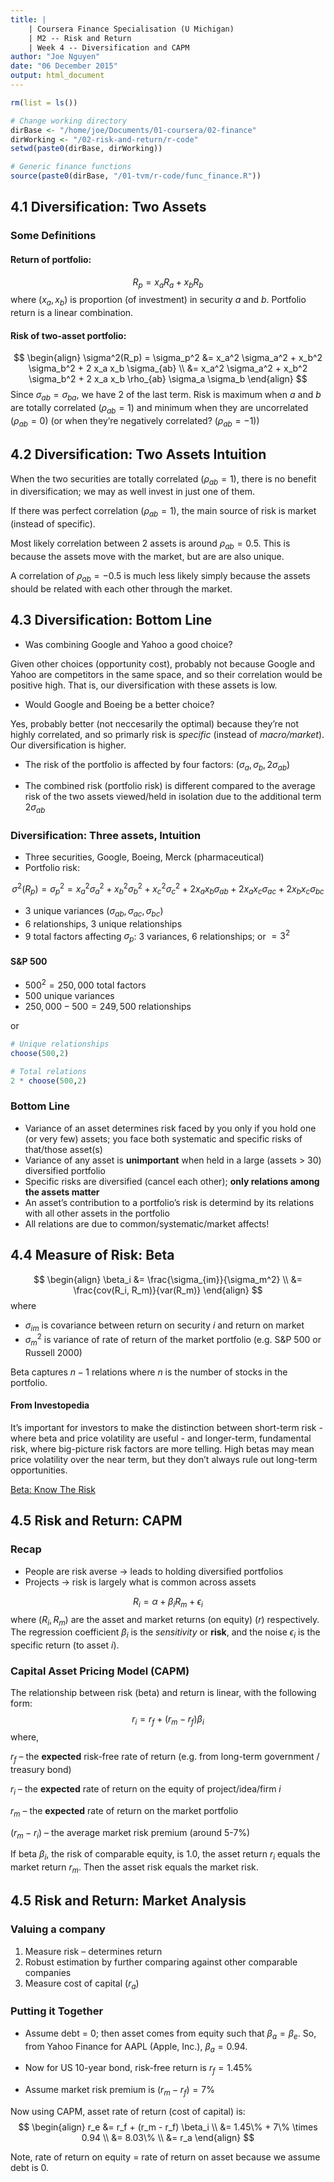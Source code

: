 ```yaml
---
title: |
    | Coursera Finance Specialisation (U Michigan)
    | M2 -- Risk and Return
    | Week 4 -- Diversification and CAPM
author: "Joe Nguyen"
date: "06 December 2015"
output: html_document
---
```


```r
rm(list = ls())

# Change working directory
dirBase <- "/home/joe/Documents/01-coursera/02-finance"
dirWorking <- "/02-risk-and-return/r-code"
setwd(paste0(dirBase, dirWorking))

# Generic finance functions
source(paste0(dirBase, "/01-tvm/r-code/func_finance.R"))
```


## 4.1 Diversification: Two Assets

### Some Definitions

#### Return of portfolio:
$$
R_p = x_a R_a + x_b R_b
$$
where $(x_a,\, x_b)$ is proportion (of investment) in security $a$ and $b$. Portfolio return is a linear combination.

#### Risk of two-asset portfolio:
$$
\begin{align}
\sigma^2(R_p) = \sigma_p^2 &= x_a^2 \sigma_a^2 + x_b^2 \sigma_b^2 + 2 x_a x_b \sigma_{ab} \\
                           &= x_a^2 \sigma_a^2 + x_b^2 \sigma_b^2 + 2 x_a x_b \rho_{ab} \sigma_a \sigma_b
\end{align}
$$
Since $\sigma_{ab} = \sigma_{ba}$, we have 2 of the last term. Risk is maximum when $a$ and $b$ are totally correlated ($\rho_{ab} = 1$) and minimum when they are uncorrelated ($\rho_{ab} = 0$) (or when they're negatively correlated? ($\rho_{ab} = -1$))


## 4.2 Diversification: Two Assets Intuition

When the two securities are totally correlated ($\rho_{ab} = 1$), there is no benefit in diversification; we may as well invest in just one of them.

If there was perfect correlation ($\rho_{ab} = 1$), the main source of risk is market (instead of specific).

Most likely correlation between 2 assets is around $\rho_{ab} = 0.5$. This is because the assets move with the market, but are are also unique.

A correlation of $\rho_{ab} = -0.5$ is much less likely simply because the assets should be related with each other through the market.



## 4.3 Diversification: Bottom Line

- Was combining Google and Yahoo a good choice?

Given other choices (opportunity cost), probably not because Google and Yahoo are competitors in the same space, and so their correlation would be positive high. That is, our diversification with these assets is low.

- Would Google and Boeing be a better choice?

Yes, probably better (not neccesarily the optimal) because they're not highly correlated, and so primarly risk is *specific* (instead of *macro/market*). Our diversification is higher.

- The risk of the portfolio is affected by four factors: $(\sigma_a,\, \sigma_b,\, 2 \sigma_{ab})$

- The combined risk (portfolio risk) is different compared to the average risk of the two assets viewed/held in isolation due to the additional term $2 \sigma_{ab}$


### Diversification: Three assets, Intuition

- Three securities, Google, Boeing, Merck (pharmaceutical)
- Portfolio risk:

$$
\sigma^2(R_p) = \sigma_p^2 = x_a^2 \sigma_a^2 + x_b^2 \sigma_b^2 + x_c^2 \sigma_c^2 + 2 x_a x_b \sigma_{ab} + 2 x_a x_c \sigma_{ac} + 2 x_b x_c \sigma_{bc}
$$

- 3 unique variances $(\sigma_{ab},\, \sigma_{ac},\, \sigma_{bc})$
- 6 relationships, 3 unique relationships
- 9 total factors affecting $\sigma_p$: 3 variances, 6 relationships; or $= 3^2$


#### S&P 500

- $500^2 = 250,000$ total factors
- 500 unique variances
- $250,000 - 500 = 249,500$ relationships

or
```r
# Unique relationships
choose(500,2)

# Total relations
2 * choose(500,2)
```


### Bottom Line

- Variance of an asset determines risk faced by you only if you hold one (or very few) assets; you face both systematic and specific risks of that/those asset(s)
- Variance of any asset is **unimportant** when held in a large (assets > 30) diversified portfolio
- Specific risks are diversified (cancel each other); **only relations among the assets matter**
- An asset's contribution to a portfolio's risk is determind by its relations with all other assets in the portfolio
- All relations are due to common/systematic/market affects!


## 4.4 Measure of Risk: Beta

$$
\begin{align}
\beta_i &= \frac{\sigma_{im}}{\sigma_m^2} \\
        &= \frac{cov(R_i, R_m)}{var(R_m)}
\end{align}
$$
where

- $\sigma_{im}$ is covariance between return on security $i$ and return on market
- $\sigma_m^2$ is variance of rate of return of the market portfolio (e.g. S&P 500 or Russell 2000)

Beta captures $n-1$ relations where $n$ is the number of stocks in the portfolio.

#### From Investopedia
It's important for investors to make the distinction between short-term risk - where beta and price volatility are useful - and longer-term, fundamental risk, where big-picture risk factors are more telling. High betas may mean price volatility over the near term, but they don't always rule out long-term opportunities.

[Beta: Know The Risk](http://www.investopedia.com/articles/stocks/04/113004.asp)



## 4.5 Risk and Return: CAPM

### Recap

- People are risk averse $\rightarrow$ leads to holding diversified portfolios
- Projects $\rightarrow$ risk is largely what is common across assets

$$
R_i = \alpha + \beta_i R_m + \epsilon_i
$$
where $(R_i,\, R_m$) are the asset and market returns (on equity) ($r$) respectively. The regression coefficient $\beta_i$ is the *sensitivity* or **risk**, and the noise $\epsilon_i$ is the specific return (to asset $i$).


### Capital Asset Pricing Model (CAPM)

The relationship between risk (beta) and return is linear, with the following form:
$$
r_i = r_f + (r_m - r_f) \beta_i
$$
where,

$r_f$ -- the **expected** risk-free rate of return (e.g. from long-term government / treasury bond)

$r_i$ -- the **expected** rate of return on the equity of project/idea/firm $i$

$r_m$ -- the **expected** rate of return on the market portfolio

$(r_m - r_i)$ -- the average market risk premium (around 5-7%)

If beta $\beta_i$, the risk of comparable equity, is 1.0, the asset return $r_i$ equals the market return $r_m$. Then the asset risk equals the market risk.


## 4.5 Risk and Return: Market Analysis

### Valuing a company

1. Measure risk -- determines return
2. Robust estimation by further comparing against other comparable companies
2. Measure cost of capital ($r_a$)


### Putting it Together

- Assume debt = 0; then asset comes from equity such that $\beta_a = \beta_e$. So, from Yahoo Finance for AAPL (Apple, Inc.), $\beta_a = 0.94$.

- Now for US 10-year bond, risk-free return is $r_f = 1.45\%$

- Assume market risk premium is $(r_m - r_f) = 7\%$

Now using CAPM, asset rate of return (cost of capital) is:
$$
\begin{align}
r_e &= r_f + (r_m - r_f) \beta_i \\
    &= 1.45\% + 7\% \times 0.94 \\
    &= 8.03\% \\
    &= r_a
\end{align}
$$

Note, rate of return on equity = rate of return on asset because we assume debt is 0.

